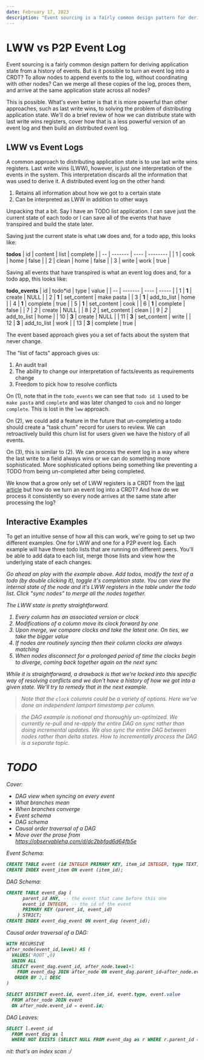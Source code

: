 ```yaml
---
date: February 17, 2023
description: "Event sourcing is a fairly common design pattern for deriving application state from a history of events. But is it possible to turn an event log into a CRDT? To allow nodes to append events to the log, without coordinating with other nodes? Can we merge all these copies of the log, proces them, and arrive at the same application state across all nodes?"
---
```



# LWW vs P2P Event Log

Event sourcing is a fairly common design pattern for deriving application state from a history of events. But is it possible to turn an event log into a CRDT? To allow nodes to append events to the log, without coordinating with other nodes? Can we merge all these copies of the log, proces them, and arrive at the same application state across all nodes?

This is possible. What's even better is that it is more powerful than other approaches, such as last write wins, to solving the problem of distributing application state. We'll do a brief review of how we can distribute state with last write wins registers, cover how that is a less powerful version of an event log and then build an distributed event log.

## LWW vs Event Logs

A common approach to distributing application state is to use last write wins registers. Last write wins (LWW), however, is just one interpretation of the events in the system. This interpretation discards all the information that was used to derive it. A distributed event log on the other hand:

1. Retains all information about how we got to a certain state
2. Can be interpreted as LWW in addition to other ways

Unpacking that a bit. Say I have an TODO list application. I can save just the current state of each todo or I can save all of the events that have transpired and build the state later.

Saving just the current state is what `LWW` does and, for a todo app, this looks like:

**todos**
| id | content | list | complete |
| -- | ------- | ---- | -------- |
| 1 | cook | home | false |
| 2 | clean | home | false |
| 3 | write | work | true |

Saving all events that have transpired is what an event log does and, for a todo app, this looks like:

**todo_events**
| id | todo*id | type | value |
| -- | ------- | ---- | ----- |
| 1 | **1** | create | NULL |
| 2 | **1** | set_content | make pasta |
| 3 | **1** | add_to_list | home |
| 4 | **1** | complete | true |
| 5 | **1** | set_content | cook |
| 6 | **1** | complete | false |
| 7 | *2* | create | NULL |
| 8 | *2* | set_content | clean |
| 9 | *2* | add_to_list | home |
| 10 | **3** | create | NULL |
| 11 | **3** | set_content | write |
| 12 | **3** | add_to_list | work |
| 13 | **3** | complete | true |

The event based approach gives you a set of facts about the system that never change.

The "list of facts" approach gives us:

1. An audit trail
2. The ability to change our interpretation of facts/events as requirements change
3. Freedom to pick how to resolve conflicts

On (1), note that in the `todo_events` we can see that `todo id 1` used to be `make pasta` and `complete` and was later changed to `cook` and no longer `complete`. This is lost in the `lww` approach.

On (2), we could add a feature in the future that un-completing a todo should create a "task churn" record for users to review. We can retroactively build this churn list for users given we have the history of all events.

On (3), this is similar to (2). We can process the event log in a way where the last write to a field always wins or we can do something more sophisticated. More sophisticated options being something like preventing a TODO from being un-completed after being completed.

We know that a grow only set of LWW registers is a CRDT from the [last article](/blog/gentle-intro-to-crdts) but how do we turn an event log into a CRDT? And how do we process it consistently so every node arrives at the same state after processing the log?

## Interactive Examples

To get an intuitive sense of how all this can work, we're going to set up two different examples. One for LWW and one for a P2P event log. Each example will have three todo lists that are running on different peers. You'll be able to add data to each list, merge those lists and view how the underlying state of each changes.

<I Comp={Lww} />

Go ahead an play with the example above. Add todos, modify the text of a todo (by double clicking it), toggle it's completion state. You can view the internal state of the node and it's LWW registers in the table under the todo list. Click "sync nodes" to merge all the nodes together.

The LWW state is pretty straightforward.

1. Every column has an associated version or clock
2. Modifications of a column move its clock forward by one
3. Upon merge, we compare clocks and take the latest one. On ties, we take the bigger value
4. If nodes are routinely syncing then their column clocks are always matching
5. When nodes disconnect for a prolonged period of time the clocks begin to diverge, coming back together again on the next sync

While it is straightforward, a drawback is that we're locked into this specific way of resolving conflicts and we don't have a history of how we got into a given state. We'll try to remedy that in the next example.

> Note that the `clock` columns could be a variety of options. Here we've done an independent lamport timestamp per column.

<I Comp={Dag} />

> the DAG example is notional and thoroughly un-optimized. We currently re-pull and re-apply the entire DAG on sync rather than doing incremental updates. We also sync the entire DAG between nodes rather than delta states. How to incrementally process the DAG is a separate topic.

# TODO

Cover:

- DAG view when syncing on every event
- What branches mean
- When branches converge
- Event schema
- DAG schema
- Causal order traversal of a DAG
- Move over the prose from https://observablehq.com/d/dc2bbfad6d64fb5e

Event Schema:

```sql
CREATE TABLE event (id INTEGER PRIMARY KEY, item_id INTEGER, type TEXT, value ANY);
CREATE INDEX event_item ON event (item_id);
```

DAG Schema:

```sql
CREATE TABLE event_dag (
      parent_id ANY, -- the event that came before this one
      event_id INTEGER, -- the id of the event
      PRIMARY KEY (parent_id, event_id)
    ) STRICT;
CREATE INDEX event_dag_event ON event_dag (event_id);
```

Causal order traversal of a DAG:

```sql
WITH RECURSIVE
after_node(event_id,level) AS (
  VALUES('ROOT',0)
  UNION ALL
  SELECT event_dag.event_id, after_node.level+1
    FROM event_dag JOIN after_node ON event_dag.parent_id=after_node.event_id
   ORDER BY 2,1 DESC
)

SELECT DISTINCT event.id, event.item_id, event.type, event.value
  FROM after_node JOIN event
  ON after_node.event_id = event.id;
```

DAG Leaves:

```sql
SELECT l.event_id
  FROM event_dag as l
  WHERE NOT EXISTS (SELECT NULL FROM event_dag as r WHERE r.parent_id = l.event_id)
```

nit: that's an index scan :/
